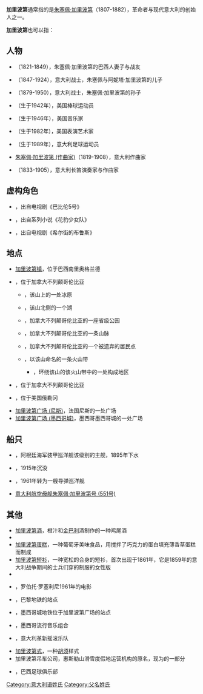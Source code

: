 '''加里波第'''通常指的是[[朱塞佩·加里波第|朱塞佩·加里波第]]（1807-1882），革命者与现代意大利的创始人之一。

'''加里波第'''也可以指：

==人物==
*{{link-en|阿妮塔·加里波第|Anita Garibaldi}}（1821-1849），朱塞佩·加里波第的巴西人妻子与战友
*{{link-en|里乔蒂·加里波第|Ricciotti Garibaldi}}（1847-1924），意大利战士，朱塞佩与阿妮塔·加里波第的儿子
*{{link-en|朱塞佩·加里波第二世|Giuseppe Garibaldi II}}（1879-1950），意大利战士，朱塞佩·加里波第的孙子
*{{link-en|鲍勃·加里波第|Bob Garibaldi}}（生于1942年），美国棒球运动员
*{{link-en|大卫·加里波第 (音乐家)|David Garibaldi (musician)}}（生于1946年），美国音乐家
*{{link-en|大卫·加里波第 (艺术家)|David Garibaldi (artist)}}（生于1982年），美国表演艺术家
*{{link-en|西尔瓦诺·拉焦·加里波第|Silvano Raggio Garibaldi}}（生于1989年），意大利足球运动员
*[[朱塞佩·加里波第_(作曲家)|朱塞佩·加里波第 (作曲家)]]（1819-1908），意大利作曲家
*{{link-en|朱塞佩·加里博尔迪|Giuseppe Gariboldi}}（1833-1905），意大利长笛演奏家与作曲家

==虚构角色==
*{{link-en|迈克尔·加里波第|Michael Garibaldi}}，出自电视剧《巴比伦5号》
*{{link-en|加莱丽娅·加里波第|Michael Garibaldi}}，出自系列小说《花豹少女队》
*{{link-en|希尔街的布鲁斯|Hill Street Blues|哈里·加里波第侦探}}，出自电视剧《希尔街的布鲁斯》

==地点==
*[[加里波第城_(南大河州)|加里波第镇]]，位于巴西南里奥格兰德
*{{link-en|加里波第山|Mount Garibaldi}}，位于加拿大不列颠哥伦比亚
**{{link-en|加里波第冰原|Garibaldi Névé}}，该山上的一处冰原
**{{link-en|加里波第湖|Garibaldi Lake}}，该山北侧的一个湖
**{{link-en|加里波第省级公园|Garibaldi Provincial Park}}，加拿大不列颠哥伦比亚的一座省级公园
**{{link-en|加里波第山脉|Garibaldi Ranges}}，加拿大不列颠哥伦比亚的一条山脉
**{{link-en|加里波第地区 (不列颠哥伦比亚)|Garibaldi, British Columbia|加里波第地区}}，加拿大不列颠哥伦比亚的一个被遗弃的居民点
**{{link-en|加里波第火山带|Garibaldi Volcanic Belt}}，以该山命名的一条火山带
***{{link-en|加里波第湖火山地带|Garibaldi Lake volcanic field}}，环绕该山的该火山带中的一处构成地区
*{{link-en|加里波第中学|Garibaldi Secondary School}}，位于加拿大不列颠哥伦比亚
*{{link-en|加里波第 (俄勒冈)|Garibaldi, Oregon|加里波第市}}，位于美国俄勒冈
*[[加里波第广场|加里波第广场 (尼斯)]]，法国尼斯的一处广场
*[[加里波第广场_(墨西哥城)|加里波第广场 (墨西哥城)]]，墨西哥墨西哥城的一处广场

==船只==
*{{link-en|加里波第号 (阿根廷共和国海军)|ARA Garibaldi}}，阿根廷海军装甲巡洋舰该级别的主舰，1895年下水
*{{link-en|意大利巡洋舰朱塞佩·加里波第号 (1899)|Italian cruiser Giuseppe Garibaldi (1899)}}，1915年沉没
*{{link-en|意大利巡洋舰朱塞佩·加里波第号 (1936)|Italian cruiser Giuseppe Garibaldi (1899)}}，1961年转为一艘导弹巡洋舰
*[[加里波底号航空母舰|意大利航空母舰朱塞佩·加里波第号 (551号)]]

==其他==
*[[加里波第酒|加里波第酒]]，橙汁和[[金巴利|金巴利]]酒制作的一种鸡尾酒
*{{link-en|加里波第饼干|Garibaldi biscuit}}
*[[加里波第蛋糕|加里波第蛋糕]]，一种葡萄牙美味食品，用搅拌了巧克力的蛋白填充薄香草蛋糕而制成
*[[加里波第短衫|加里波第短衫]]，一种宽松的合身的短衫，首次出现于1861年，它是1859年的意大利战争期间的士兵们穿的制服的女性版
*{{link-en|加里波第鱼|Garibaldi (fish)}}
*{{link-en|加里波第 (电影)|Garibaldi (film)}}，罗伯托·罗塞利尼1961年的电影
*{{link-en|加里波第站 (巴黎地铁)|Garibaldi (Paris Métro)}}，巴黎地铁的站点
*{{link-en|加里波第站 (墨西哥城地铁)|Metro Garibaldi}}，墨西哥城地铁位于加里波第广场的站点
*{{link-en|加里波第组合|Garibaldi (group)}}，墨西哥流行音乐组合
*{{link-en|加里巴尔迪乐队|Garybaldi}}，意大利革新摇滚乐队
*[[加里波第式|加里波第式]]，一种[[鬍鬚#風格|胡须]]样式
*加里波第吊车公司，惠斯勒山滑雪度假地运营机构的原名，现为{{link-en|惠斯勒布莱克科姆度假地|Whistler Blackcomb}}的一部分
*{{link-en|加里波第运动协会|Associação Garibaldi de Esportes}}，巴西足球俱乐部

{{disambig|surname}}

[[Category:意大利语姓氏|Category:意大利语姓氏]]
[[Category:父名姓氏|Category:父名姓氏]]